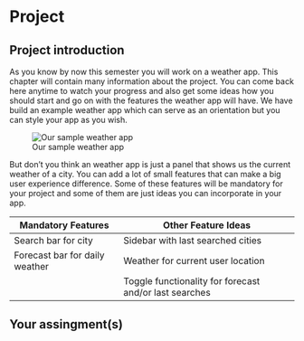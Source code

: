 # Project

## Project introduction
As you know by now this semester you will work on a weather app. This chapter will contain many information about the project. You can come back here anytime to watch your progress and also get some ideas how you should start and go on with the features the weather app will have. We have build an example weather app which can serve as an orientation but you can style your app as you wish.

![Our sample weather app](assets/sample-weather-app.png)

But don't you think an weather app is just a panel that shows us the current weather of a city. You can add a lot of small features that can make a big user experience difference. Some of these features will be mandatory for your project and some of them are just ideas you can incorporate in your app.

| Mandatory Features | Other Feature Ideas |
|--------------------|---------------------|
| Search bar for city| Sidebar with last searched cities |
| Forecast bar for daily weather | Weather for current user location |
|| Toggle functionality for forecast and/or last searches |

## Your assingment(s)

